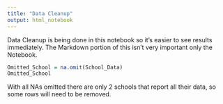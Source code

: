 ```yaml
---
title: "Data Cleanup"
output: html_notebook
---
```


Data Cleanup is being done in this notebook so it's easier to see results immediately. The Markdown portion of this isn't very important only the Notebook.

```r
Omitted_School = na.omit(School_Data)
Omitted_School
```

With all NAs omitted there are only 2 schools that report all their data, so some rows will need to be removed.


```r


```


















